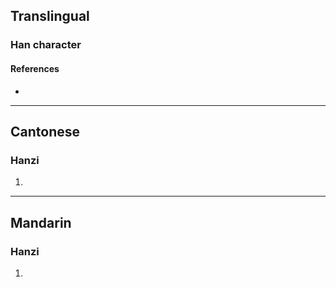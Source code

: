 {{character info/new}}
==Translingual==

===Han character===
{{Han char|rn=60|rad=彳|as=12|sn=15|four=28240|canj=HOFBK|ids=⿰彳敝}}

====References====
* {{Han ref|kx=0371.070|dkj=10242|dj=0698.030|hdz=20842.060|uh=5FB6|ud=24502|bh=E1C1|bd=57793}}

----

==Cantonese==

===Hanzi===
{{yue-hanzi|jyut=[[pit3]]|y=pit3}}

# {{defn|lang=yue|sort=彳12}}

----

==Mandarin==

===Hanzi===
{{cmn-hanzi|pin=[[bié]] ([[bie2]]), [[jiāo]] ([[jiao1]]), [[jiǎo]] ([[jiao3]]), [[yāo]] ([[yao1]]), [[yáo]] ([[yao2]])|wg=pieh<sup>2</sup>, chiao<sup>1</sup>, chiao<sup>3</sup>, yao<sup>1</sup>, yao<sup>2</sup>}}

# {{defn|lang=cmn|sort=彳12}}